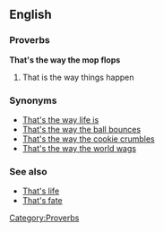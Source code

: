 ==English==
===Proverbs===
'''That's the way the mop flops'''
#That is the way things happen

===Synonyms===
*[[That's the way life is]]
*[[That's the way the ball bounces]]
*[[That's the way the cookie crumbles]]
*[[That's the way the world wags]]

===See also===
*[[That's life]]
*[[That's fate]]

[[Category:Proverbs]]